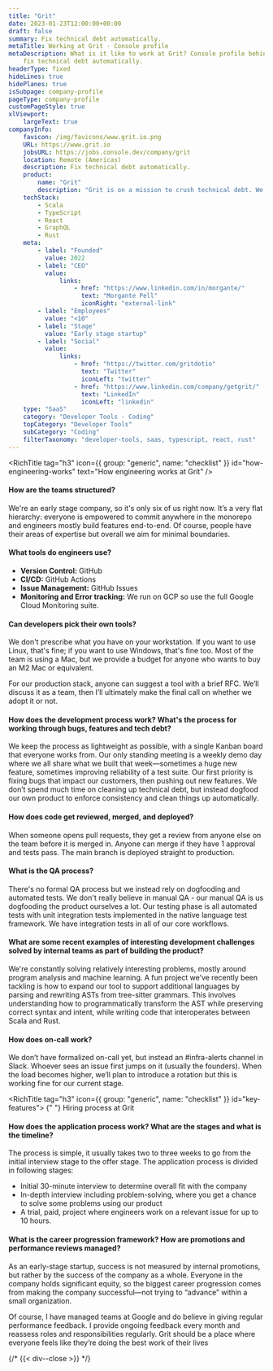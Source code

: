 ```yaml
---
title: "Grit"
date: 2023-01-23T12:00:00+00:00
draft: false
summary: Fix technical debt automatically.
metaTitle: Working at Grit - Console profile
metaDescription: What is it like to work at Grit? Console profile behind the scenes at Grit -
    fix technical debt automatically.
headerType: fixed
hideLines: true
hidePlanes: true
isSubpage: company-profile
pageType: company-profile
customPageStyle: true
xlViewport:
    largeText: true
companyInfo:
    favicon: /img/favicons/www.grit.io.png
    URL: https://www.grit.io
    jobsURL: https://jobs.console.dev/company/grit
    location: Remote (Americas)
    description: Fix technical debt automatically.
    product:
        name: "Grit"
        description: "Grit is on a mission to crush technical debt. We believe that a big challenge in the next decade will be crumbling digital infrastructure. Our entire modern economy runs on code, but we haven’t developed appropriate tools to ensure software remains reliable over time. Companies know that technical debt threatens the reliability of their services and slows down the pace of innovation, but struggle to find enough engineering talent to fix issues—most software maintenance today is still done manually and delayed as long as possible. We believe there is a better way: we’re building Grit, a query language for automatically maintaining software. Underneath, we use advanced parsing, static analysis, and machine learning to make the magic happen."
    techStack:
        - Scala
        - TypeScript
        - React
        - GraphQL
        - Rust
    meta:
        - label: "Founded"
          value: 2022
        - label: "CEO"
          value:
              links:
                  - href: "https://www.linkedin.com/in/morgante/"
                    text: "Morgante Pell"
                    iconRight: "external-link"
        - label: "Employees"
          value: "<10"
        - label: "Stage"
          value: "Early stage startup"
        - label: "Social"
          value:
              links:
                  - href: "https://twitter.com/gritdotio"
                    text: "Twitter"
                    iconLeft: "twitter"
                  - href: "https://www.linkedin.com/company/getgrit/"
                    text: "LinkedIn"
                    iconLeft: "linkedin"
    type: "SaaS"
    category: "Developer Tools - Coding"
    topCategory: "Developer Tools"
    subCategory: "Coding"
    filterTaxonomy: "developer-tools, saas, typescript, react, rust"
---
```


<span id="wrapper-1" className="nav-anchor" anchor-name="how-engineering-works"></span>

<RichTitle tag="h3" icon={{ group: "generic", name: "checklist" }} id="how-engineering-works" text="How engineering works at Grit" />

#### How are the teams structured?

We're an early stage company, so it's only six of us right now. It’s a very flat
hierarchy: everyone is empowered to commit anywhere in the monorepo and
engineers mostly build features end-to-end. Of course, people have their areas
of expertise but overall we aim for minimal boundaries.

#### What tools do engineers use?

-   **Version Control:** GitHub
-   **CI/CD:** GitHub Actions
-   **Issue Management:** GitHub Issues
-   **Monitoring and Error tracking:** We run on GCP so use the full Google Cloud
    Monitoring suite.

#### Can developers pick their own tools?

We don't prescribe what you have on your workstation. If you want to use Linux,
that's fine; if you want to use Windows, that's fine too. Most of the team is
using a Mac, but we provide a budget for anyone who wants to buy an M2 Mac or
equivalent.

For our production stack, anyone can suggest a tool with a brief RFC. We’ll
discuss it as a team, then I’ll ultimately make the final call on whether we
adopt it or not.

#### How does the development process work? What's the process for working through bugs, features and tech debt?

We keep the process as lightweight as possible, with a single Kanban board that
everyone works from. Our only standing meeting is a weekly demo day where we all
share what we built that week—sometimes a huge new feature, sometimes improving
reliability of a test suite. Our first priority is fixing bugs that impact our
customers, then pushing out new features. We don’t spend much time on cleaning
up technical debt, but instead dogfood our own product to enforce consistency
and clean things up automatically.

#### How does code get reviewed, merged, and deployed?

When someone opens pull requests, they get a review from anyone else on the team
before it is merged in. Anyone can merge if they have 1 approval and tests pass.
The main branch is deployed straight to production.

#### What is the QA process?

There's no formal QA process but we instead rely on dogfooding and automated
tests. We don't really believe in manual QA - our manual QA is us dogfooding the
product ourselves a lot. Our testing phase is all automated tests with unit
integration tests implemented in the native language test framework. We have
integration tests in all of our core workflows.

#### What are some recent examples of interesting development challenges solved by internal teams as part of building the product?

We're constantly solving relatively interesting problems, mostly around program
analysis and machine learning. A fun project we’ve recently been tackling is how
to expand our tool to support additional languages by parsing and rewriting ASTs
from tree-sitter grammars. This involves understanding how to programmatically
transform the AST while preserving correct syntax and intent, while writing code
that interoperates between Scala and Rust.

#### How does on-call work?

We don’t have formalized on-call yet, but instead an #infra-alerts channel in
Slack. Whoever sees an issue first jumps on it (usually the founders). When the
load becomes higher, we’ll plan to introduce a rotation but this is working fine
for our current stage.

<span id="wrapper-2" className="nav-anchor" anchor-name="hiring-process"></span>

<RichTitle tag="h3" icon={{ group: "generic", name: "checklist" }} id="key-features">
    {" "}
    Hiring process at Grit
</RichTitle>

#### How does the application process work? What are the stages and what is the timeline?

The process is simple, it usually takes two to three weeks to go from the
initial interview stage to the offer stage. The application process is divided
in following stages:

-   Initial 30-minute interview to determine overall fit with the company
-   In-depth interview including problem-solving, where you get a chance to solve
    some problems using our product
-   A trial, paid, project where engineers work on a relevant issue for up to 10
    hours.

#### What is the career progression framework? How are promotions and performance reviews managed?

As an early-stage startup, success is not measured by internal promotions, but
rather by the success of the company as a whole. Everyone in the company holds
significant equity, so the biggest career progression comes from making the
company successful—not trying to “advance” within a small organization.

Of course, I have managed teams at Google and do believe in giving regular
performance feedback. I provide ongoing feedback every month and reassess roles
and responsibilities regularly. Grit should be a place where everyone feels like
they’re doing the best work of their lives

{/* {{< div--close >}} */}
